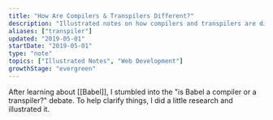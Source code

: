 ```yaml
---
title: "How Are Compilers & Transpilers Different?"
description: "Illustrated notes on how compilers and transpilers are different"
aliases: ["transpiler"]
updated: "2019-05-01"
startDate: "2019-05-01"
type: "note"
topics: ["Illustrated Notes", "Web Development"]
growthStage: "evergreen"
---
```


After learning about [[Babel]], I stumbled into the "is Babel a compiler or a transpiler?" debate. To help clarify things, I did a little research and illustrated it.

<RemoteImage
	width="860px"
	alt="Compilers and Transpilers"
	src="https://res.cloudinary.com/dg3gyk0gu/image/upload/c_scale,w_900/v1592262869/maggieappleton.com/egghead-course-notes/Compile_Transpile_Final.png"
/>
